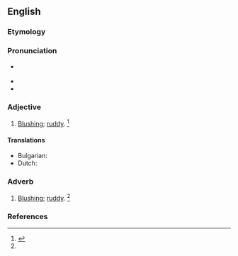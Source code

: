 ==English==

===Etymology===
{{prefix|en|a|blush}}

===Pronunciation===
* {{a|US}} {{IPA|en|/əˈblʌʃ/}}
* {{audio|en|LL-Q1860 (eng)-Vealhurl-ablush.wav|Audio (Southern England)}}
* {{rhymes|en|ʌʃ|s=2}}

===Adjective===
{{en-adj}}

# [[blushing|Blushing]]; [[ruddy]]. {{defdate|First attested in the mid-19th century.}}<ref name=SOED>{{R:SOED5|page=5}}</ref>

====Translations====
{{trans-top|blushing}}
* Bulgarian: {{t+|bg|зачервен}}
* Dutch: {{t+|nl|blozend}}
{{trans-mid}}
{{trans-bottom}}

===Adverb===
{{en-adv}}

# [[blushing|Blushing]]; [[ruddy]]. {{defdate|First attested in the mid-19th century.}}<ref name=SOED/>

===References===
<references/>
